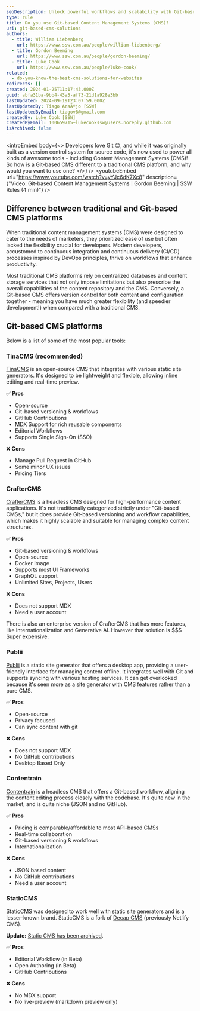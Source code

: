 ```yaml
---
seoDescription: Unlock powerful workflows and scalability with Git-based CMS solutions like TinaCMS, CrafterCMS, Publii, Contentrain, or StaticCMS - perfect for developers seeking flexible content management.
type: rule
title: Do you use Git-based Content Management Systems (CMS)?
uri: git-based-cms-solutions
authors:
  - title: William Liebenberg
    url: https://www.ssw.com.au/people/william-liebenberg/
  - title: Gordon Beeming
    url: https://www.ssw.com.au/people/gordon-beeming/
  - title: Luke Cook
    url: https://www.ssw.com.au/people/luke-cook/
related:
  - do-you-know-the-best-cms-solutions-for-websites
redirects: []
created: 2024-01-25T11:17:43.000Z
guid: abfa31ba-9bb4-43a5-af73-21d1a928e3bb
lastUpdated: 2024-09-19T23:07:59.000Z
lastUpdatedBy: Tiago AraÃºjo [SSW]
lastUpdatedByEmail: tiagov8@gmail.com
createdBy: Luke Cook [SSW]
createdByEmail: 100659715+lukecookssw@users.noreply.github.com
isArchived: false
---
```


<introEmbed
  body={<>
Developers love Git 😍, and while it was originally built as a version control system for source code, it's now used to power all kinds of awesome tools - including Content Management Systems (CMS)! So how is a Git-based CMS different to a traditional CMS platform, and why would you want to use one?
  </>}
/>
<youtubeEmbed url="https://www.youtube.com/watch?v=yYJc6dK7Xc8" description={"Video: Git-based Content Management Systems | Gordon Beeming | SSW Rules (4 min)"} />

## Difference between traditional and Git-based CMS platforms

When traditional content management systems (CMS) were designed to cater to the needs of marketers, they prioritized ease of use but often lacked the flexibility crucial for developers. Modern developers, accustomed to continuous integration and continuous delivery (CI/CD) processes inspired by DevOps principles, thrive on workflows that enhance productivity.

Most traditional CMS platforms rely on centralized databases and content storage services that not only impose limitations but also prescribe the overall capabilities of the content repository and the CMS. Conversely, a Git-based CMS offers version control for both content and configuration together - meaning you have much greater flexibility (and speedier development!) when compared with a traditional CMS.

## Git-based CMS platforms

Below is a list of some of the most popular tools:

### TinaCMS (recommended)

[TinaCMS](https://tina.io/) is an open-source CMS that integrates with various static site generators. It's designed to be lightweight and flexible, allowing inline editing and real-time preview.

✅ **Pros**

* Open-source
* Git-based versioning & workflows
* GitHub Contributions
* MDX Support for rich reusable components
* Editorial Workflows
* Supports Single Sign-On (SSO)

❌ **Cons**

* Manage Pull Request in GitHub
* Some minor UX issues
* Pricing Tiers

### CrafterCMS

[CrafterCMS](https://craftercms.org/) is a headless CMS designed for high-performance content applications. It's not traditionally categorized strictly under "Git-based CMSs," but it does provide Git-based versioning and workflow capabilities, which makes it highly scalable and suitable for managing complex content structures.

✅ **Pros**

* Git-based versioning & workflows
* Open-source
* Docker Image
* Supports most UI Frameworks
* GraphQL support
* Unlimited Sites, Projects, Users

❌ **Cons**

* Does not support MDX
* Need a user account

There is also an enterprise version of CrafterCMS that has more features, like Internationalization and Generative AI. However that solution is $$$ Super expensive.

### Publii

[Publii](https://getpublii.com/) is a static site generator that offers a desktop app, providing a user-friendly interface for managing content offline. It integrates well with Git and supports syncing with various hosting services. It can get overlooked because it's seen more as a site generator with CMS features rather than a pure CMS.

✅ **Pros**

* Open-source
* Privacy focused
* Can sync content with git

❌ **Cons**

* Does not support MDX
* No GitHub contributions
* Desktop Based Only

### Contentrain

[Contentrain](https://contentrain.io/) is a headless CMS that offers a Git-based workflow, aligning the content editing process closely with the codebase. It's quite new in the market, and is quite niche (JSON and no GitHub).

✅ **Pros**

* Pricing is comparable/affordable to most API-based CMSs
* Real-time collaboration
* Git-based versioning & workflows
* Internationalization

❌ **Cons**

* JSON based content
* No GitHub contributions
* Need a user account

### StaticCMS

[StaticCMS](https://staticjscms.netlify.app) was designed to work well with static site generators and is a lesser-known brand. StaticCMS is a fork of [Decap CMS](https://decapcms.org/) (previously Netlify CMS).

**Update:** [Static CMS has been archived](https://github.com/StaticJsCMS/static-cms).

✅ **Pros**

* Editorial Workflow (in Beta)
* Open Authoring (in Beta)
* GitHub Contributions

❌ **Cons**

* No MDX support
* No live-preview (markdown preview only)

